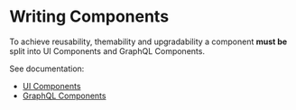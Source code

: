# Writing Components

To achieve reusability, themability and upgradability a component **must be**
split into UI Components and GraphQL Components.

See documentation:

- [UI Components](/read/2-components/writing-ui-components)
- [GraphQL Components](/read/2-components/writing-graphql-components)
